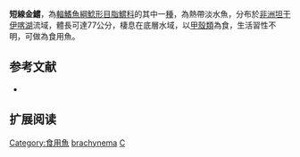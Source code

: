 {{Speciesbox
| name = 短線金鱨
| image = 
| image_width = 250px
| image_caption = 
| status = LC
| status_system = IUCN3.1 
| genus = Chrysichthys
| species = brachynema
| authority = [[Boulenger|Boulenger]], 1900
| synonyms = *''Amarginops brachynema '',Boulenger, 1900 
*''Chrysichthys myriodon '',Boulenger, 1900 
}}

'''短線金鱨'''，為[[輻鰭魚綱|輻鰭魚綱]][[鯰形目|鯰形目]][[脂鱨科|脂鱨科]]的其中一[[種|種]]，為熱帶淡水魚，分布於[[非洲|非洲]][[坦干伊喀湖|坦干伊喀湖]]流域，體長可達77公分，棲息在底層水域，以[[甲殼類|甲殼類]]為食，生活習性不明，可做為食用魚。

==参考文献==
*{{FishBase_species|genus=Chrysichthys|species=brachynema|year=2015|month=5}}

== 扩展阅读 ==
{{refbegin}}
{{wikispecies-inline|Chrysichthys brachynema|短線金鱨}}
{{refend}}
{{Taxonbar|from=Q3754982}}

[[Category:食用魚|Category:食用魚]]
[[Category:金鱨屬|brachynema]]
[[Category:1900年描述的魚類|C]]